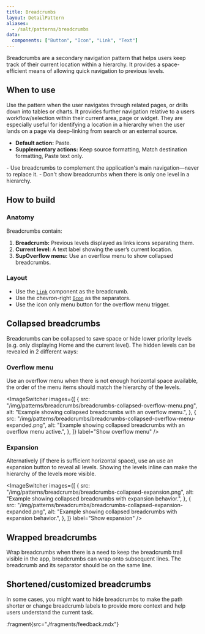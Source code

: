 ```yaml
---
title: Breadcrumbs
layout: DetailPattern
aliases:
  - /salt/patterns/breadcrumbs
data:
  components: ["Button", "Icon", "Link", "Text"]
---
```


Breadcrumbs are a secondary navigation pattern that helps users keep track of their current location within a hierarchy. It provides a space-efficient means of allowing quick navigation to previous levels. 

<Diagram
  src="/img/patterns/breadcrumbs/breadcrumbs-hero-shot.png"
  alt="Example showing breadcrumbs."
  border
/>

## When to use

Use the pattern when the user navigates through related pages, or drills down into tables or charts. It provides further navigation relative to a users workflow/selection within their current area, page or widget. They are especially useful for identifying a location in a hierarchy when the user lands on a page via deep-linking from search or an external source. 

- **Default action:** Paste.
- **Supplementary actions:** Keep source formatting, Match destination formatting, Paste text only.

<Diagram
  src="/img/patterns/breadcrumbs/breadcrumbs-when.png"
  alt="Low-fi header paired with Breadcrumbs."
  border
/>

<ExampleContainer type="positive" customPillText="Best practices">
- Use breadcrumbs to complement the application's main navigation—never to replace it.
- Don't show breadcrumbs when there is only one level in a hierarchy.
</ExampleContainer>

## How to build

### Anatomy

Breadcrumbs contain:

1. **Breadcrumb:** Previous levels displayed as links icons separating them.
2. **Current level:** A text label showing the user’s current location.
3. **SupOverflow menu:** Use an overflow menu to show collapsed breadcrumbs.  

<Diagram
  src="/img/patterns/breadcrumbs/breadcrumbs-anatomy-1.png"
  alt="Breadcrumbs anatomy"
  border
/>

### Layout

- Use the [`Link`](/salt/components/link) component as the breadcrumb.
- Use the chevron-right [`Icon`](/salt/components/icon) as the separators.
- Use the icon only menu button for the overflow menu trigger. 

<Diagram
  src="/img/patterns/breadcrumbs/breadcrumbs-layout-1.png"
  alt="layout"
  border
/>

<Diagram
  src="/img/patterns/breadcrumbs/breadcrumbs-layout-2.png"
  alt="layout"
  border
/>

<Diagram
  src="/img/patterns/breadcrumbs/breadcrumbs-layout-3.png"
  alt="layout"
  border
/>

## Collapsed breadcrumbs

Breadcrumbs can be collapsed to save space or hide lower priority levels (e.g. only displaying Home and the current level). The hidden levels can be revealed in 2 different ways:

### Overflow menu

Use an overflow menu when there is not enough horizontal space available, the order of the menu items should match the hierarchy of the levels.

<ImageSwitcher
  images={[
    {
      src: "/img/patterns/breadcrumbs/breadcrumbs-collapsed-overflow-menu.png",
      alt: "Example showing collapsed breadcrumbs with an overflow menu.",
    },
    {
      src: "/img/patterns/breadcrumbs/breadcrumbs-collapsed-overflow-menu-expanded.png",
      alt: "Example showing collapsed breadcrumbs with an overflow menu active.",
    },
  ]}
  label="Show overflow menu"
/>



### Expansion

Alternatively (if there is sufficient horizontal space), use an use an expansion button to reveal all levels. Showing the levels inline can make the hierarchy of the levels more visible. 

<ImageSwitcher
  images={[
    {
      src: "/img/patterns/breadcrumbs/breadcrumbs-collapsed-expansion.png",
      alt: "Example showing collapsed breadcrumbs with expansion behavior.",
    },
    {
      src: "/img/patterns/breadcrumbs/breadcrumbs-collapsed-expansion-expanded.png",
      alt: "Example showing collapsed breadcrumbs with expansion behavior.",
    },
  ]}
  label="Show expansion"
/>

## Wrapped breadcrumbs

Wrap breadcrumbs when there is a need to keep the breadcrumb trail visible in the app, breadcrumbs can wrap onto subsequent lines. The breadcrumb and its separator should be on the same line.

<Diagram
  src="/img/patterns/breadcrumbs/breadcrumbs-wrapped.png"
  alt="layout"
  border
/>


## Shortened/customized breadcrumbs

In some cases, you might want to hide breadcrumbs to make the path shorter or change breadcrumb labels to provide more context and help users understand the current task.

<Diagram
  src="/img/patterns/breadcrumbs/breadcrumbs-shortened.png"
  alt="layout"
  border
/>

<Diagram
  src="/img/patterns/breadcrumbs/breadcrumbs-customized.png"
  alt="layout"
  border
/>


:fragment{src="./fragments/feedback.mdx"}

